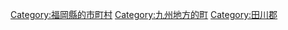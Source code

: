 {{Commonscat|Soeda, Fukuoka}}
{{Catmore}}

{{DEFAULTSORT:Soeda}}
[[Category:福岡縣的市町村|Category:福岡縣的市町村]]
[[Category:九州地方的町|Category:九州地方的町]]
[[Category:田川郡|Category:田川郡]]